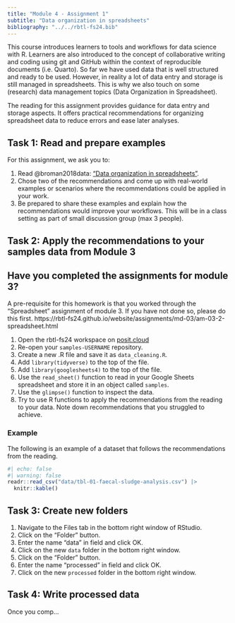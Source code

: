 ```yaml
---
title: "Module 4 - Assignment 1"
subtitle: "Data organization in spreadsheets"
bibliography: "../../rbtl-fs24.bib"
---
```


This course introduces learners to tools and workflows for data science with R. Learners are also introduced to the concept of collaborative writing and coding using git and GitHub within the context of reproducible documents (i.e. Quarto). So far we have used data that is well structured and ready to be used. However, in reality a lot of data entry and storage is still managed in spreadsheets. This is why we also touch on some (research) data management topics (Data Organization in Spreadsheet).

The reading for this assignment provides guidance for data entry and storage aspects. It offers practical recommendations for organizing spreadsheet data to reduce errors and ease later analyses.

## Task 1: Read and prepare examples

For this assignment, we ask you to:

1. Read @broman2018data: ["Data organization in spreadsheets"](https://www.tandfonline.com/doi/full/10.1080/00031305.2017.1375989). 
2. Chose two of the recommendations and come up with [real-world examples]{.highlight-yellow} or scenarios where the recommendations could be applied in your work.
3. Be prepared to share these examples and [explain how the recommendations would improve your workflows]{.highlight-yellow}. This will be in a class setting as part of small discussion group (max 3 people).

## Task 2: Apply the recommendations to your samples data from Module 3

::: {.callout-important}
## Have you completed the assignments for module 3?
A pre-requisite for this homework is that you worked through the "Spreadsheet" assignment of module 3. If you have not done so, please do this first. https://rbtl-fs24.github.io/website/assignments/md-03/am-03-2-spreadsheet.html
:::

1. Open the rbtl-fs24 workspace on [posit.cloud](https://posit.cloud/spaces/484002/content/all?sort=name_asc)
2. Re-open your `samples-USERNAME` repository.
3. Create a new .R file and save it as `data_cleaning.R`.
4. Add `library(tidyverse)` to the top of the file.
5. Add `library(googlesheets4)` to the top of the file.
6. Use the `read_sheet()` function to read in your Google Sheets spreadsheet and store it in an object called `samples`.
7. Use the `glimpse()` function to inspect the data.
8. Try to use R functions to apply the recommendations from the reading to your data. Note down recommendations that you struggled to achieve.

### Example

The following is an example of a dataset that follows the recommendations from the reading. 

```r
#| echo: false
#| warning: false 
readr::read_csv("data/tbl-01-faecal-sludge-analysis.csv") |> 
  knitr::kable()
```

## Task 3: Create new folders

1. Navigate to the Files tab in the bottom right window of RStudio.
2. Click on the "Folder" button.
3. Enter the name "data" in field and click OK.
4. Click on the new `data` folder in the bottom right window.
5. Click on the "Folder" button.
6. Enter the name "processed" in field and click OK.
7. Click on the new `processed` folder in the bottom right window.

## Task 4: Write processed data

Once you comp...


